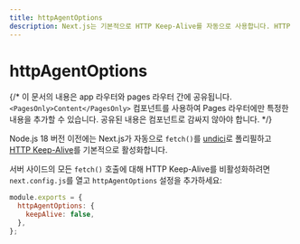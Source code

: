 ```yaml
---
title: httpAgentOptions
description: Next.js는 기본적으로 HTTP Keep-Alive를 자동으로 사용합니다. HTTP Keep-Alive를 비활성화하는 방법에 대해 여기서 자세히 알아보세요.
---
```


# httpAgentOptions

{/* 이 문서의 내용은 app 라우터와 pages 라우터 간에 공유됩니다. `<PagesOnly>Content</PagesOnly>` 컴포넌트를 사용하여 Pages 라우터에만 특정한 내용을 추가할 수 있습니다. 공유된 내용은 컴포넌트로 감싸지 않아야 합니다. */}

Node.js 18 버전 이전에는 Next.js가 자동으로 `fetch()`를 [undici](/docs/architecture/supported-browsers#polyfills)로 폴리필하고 [HTTP Keep-Alive](https://developer.mozilla.org/docs/Web/HTTP/Headers/Keep-Alive)를 기본적으로 활성화합니다.

서버 사이드의 모든 `fetch()` 호출에 대해 HTTP Keep-Alive를 비활성화하려면 `next.config.js`를 열고 `httpAgentOptions` 설정을 추가하세요:

```js filename="next.config.js"
module.exports = {
  httpAgentOptions: {
    keepAlive: false,
  },
};
```
